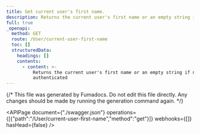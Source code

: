 ```yaml
---
title: Get current user's first name.
description: Returns the current user's first name or an empty string if not authenticated
full: true
_openapi:
  method: GET
  route: /User/current-user-first-name
  toc: []
  structuredData:
    headings: []
    contents:
      - content: >-
          Returns the current user's first name or an empty string if not
          authenticated
---
```


{/* This file was generated by Fumadocs.
Do not edit this file directly. Any changes should be made by running the generation command again. */}

<APIPage document={"./swagger.json"} operations={[{"path":"/User/current-user-first-name","method":"get"}]} webhooks={[]} hasHead={false} />